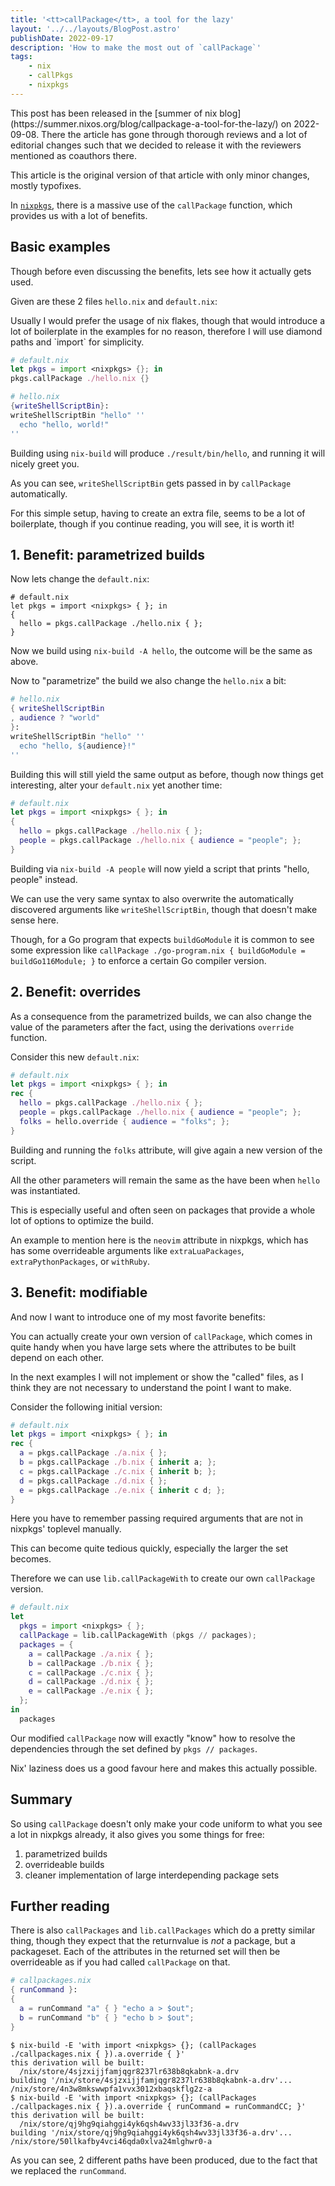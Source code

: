 ```yaml
---
title: '<tt>callPackage</tt>, a tool for the lazy'
layout: '../../layouts/BlogPost.astro'
publishDate: 2022-09-17
description: 'How to make the most out of `callPackage`'
tags:
    - nix
    - callPkgs
    - nixpkgs
---
```



<NoteBox>
  This post has been released in the [summer of nix blog](https://summer.nixos.org/blog/callpackage-a-tool-for-the-lazy/)
  on 2022-09-08. There the article has gone through thorough reviews and a lot of
  editorial changes such that we decided to release it with the reviewers mentioned
  as coauthors there.

This article is the original version of that article with only minor changes,
mostly typofixes.

</NoteBox>

In [`nixpkgs`](https://github.com/nixos/nixpkgs), there is a massive use of the
`callPackage` function, which provides us with a lot of benefits.

## Basic examples

Though before even discussing the benefits, lets see how it actually gets used.

Given are these 2 files `hello.nix` and `default.nix`:

<NoteBox>
	Usually I would prefer the usage of nix flakes, though that would introduce a lot of boilerplate
	in the examples for no reason, therefore I will use diamond paths and `import` for simplicity.
</NoteBox>

```nix
# default.nix
let pkgs = import <nixpkgs> {}; in
pkgs.callPackage ./hello.nix {}
```

```nix
# hello.nix
{writeShellScriptBin}:
writeShellScriptBin "hello" ''
  echo "hello, world!"
''
```

Building using `nix-build` will produce `./result/bin/hello`, and running it will
nicely greet you.

As you can see, `writeShellScriptBin` gets passed in by `callPackage` automatically.

For this simple setup, having to create an extra file, seems to be a lot of
boilerplate, though if you continue reading, you will see, it is worth it!

## 1. Benefit: parametrized builds

Now lets change the `default.nix`:

```
# default.nix
let pkgs = import <nixpkgs> { }; in
{
  hello = pkgs.callPackage ./hello.nix { };
}
```

Now we build using `nix-build -A hello`, the outcome will be the same as above.

Now to "parametrize" the build we also change the `hello.nix` a bit:

```nix
# hello.nix
{ writeShellScriptBin
, audience ? "world"
}:
writeShellScriptBin "hello" ''
  echo "hello, ${audience}!"
''
```

Building this will still yield the same output as before, though now things get
interesting, alter your `default.nix` yet another time:

```nix
# default.nix
let pkgs = import <nixpkgs> { }; in
{
  hello = pkgs.callPackage ./hello.nix { };
  people = pkgs.callPackage ./hello.nix { audience = "people"; };
}
```

Building via `nix-build -A people` will now yield a script that prints "hello,
people" instead.

We can use the very same syntax to also overwrite the automatically discovered
arguments like `writeShellScriptBin`, though that doesn't make sense here.

Though, for a Go program that expects `buildGoModule` it is common to see some
expression like `callPackage ./go-program.nix { buildGoModule = buildGo116Module; }`
to enforce a certain Go compiler version.

## 2. Benefit: overrides

As a consequence from the parametrized builds, we can also change the value of
the parameters after the fact, using the derivations `override` function.

Consider this new `default.nix`:

```nix
# default.nix
let pkgs = import <nixpkgs> { }; in
rec {
  hello = pkgs.callPackage ./hello.nix { };
  people = pkgs.callPackage ./hello.nix { audience = "people"; };
  folks = hello.override { audience = "folks"; };
}
```

Building and running the `folks` attribute, will give again a new version of the
script.

All the other parameters will remain the same as the have been when `hello` was
instantiated.

This is especially useful and often seen on packages that provide a whole lot of
options to optimize the build.

An example to mention here is the `neovim` attribute in nixpkgs, which has has
some overrideable arguments like `extraLuaPackages`, `extraPythonPackages`, or
`withRuby`.

## 3. Benefit: modifiable

And now I want to introduce one of my most favorite benefits:

You can actually create your own version of `callPackage`, which comes in quite
handy when you have large sets where the attributes to be built depend on each
other.

<NoteBox>
	In the next examples I will not implement or show the "called" files, as I think they are not
	necessary to understand the point I want to make.
</NoteBox>

Consider the following initial version:

```nix
# default.nix
let pkgs = import <nixpkgs> { }; in
rec {
  a = pkgs.callPackage ./a.nix { };
  b = pkgs.callPackage ./b.nix { inherit a; };
  c = pkgs.callPackage ./c.nix { inherit b; };
  d = pkgs.callPackage ./d.nix { };
  e = pkgs.callPackage ./e.nix { inherit c d; };
}
```

Here you have to remember passing required arguments that are not in nixpkgs'
toplevel manually.

This can become quite tedious quickly, especially the larger the set becomes.

Therefore we can use `lib.callPackageWith` to create our own `callPackage` version.

```nix
# default.nix
let
  pkgs = import <nixpkgs> { };
  callPackage = lib.callPackageWith (pkgs // packages);
  packages = {
    a = callPackage ./a.nix { };
    b = callPackage ./b.nix { };
    c = callPackage ./c.nix { };
    d = callPackage ./d.nix { };
    e = callPackage ./e.nix { };
  };
in
  packages
```

Our modified `callPackage` now will exactly "know" how to resolve the dependencies
through the set defined by `pkgs // packages`.

Nix' laziness does us a good favour here and makes this actually possible.

## Summary

So using `callPackage` doesn't only make your code uniform to what you see a lot
in nixpkgs already, it also gives you some things for free:

1. parametrized builds
2. overrideable builds
3. cleaner implementation of large interdepending package sets

## Further reading

There is also `callPackages` and `lib.callPackages` which do a pretty similar
thing, though they expect that the returnvalue is _not_ a package, but a
packageset.
Each of the attributes in the returned set will then be overrideable as if you
had called `callPackage` on that.

```nix
# callpackages.nix
{ runCommand }:
{
  a = runCommand "a" { } "echo a > $out";
  b = runCommand "b" { } "echo b > $out";
}
```

```
$ nix-build -E 'with import <nixpkgs> {}; (callPackages ./callpackages.nix { }).a.override { }'
this derivation will be built:
  /nix/store/4sjzxijjfamjqgr8237lr638b8qkabnk-a.drv
building '/nix/store/4sjzxijjfamjqgr8237lr638b8qkabnk-a.drv'...
/nix/store/4n3w8mkswwpfa1vvx3012xbaqskflg2z-a
$ nix-build -E 'with import <nixpkgs> {}; (callPackages ./callpackages.nix { }).a.override { runCommand = runCommandCC; }'
this derivation will be built:
  /nix/store/qj9hg9qiahggi4yk6qsh4wv33jl33f36-a.drv
building '/nix/store/qj9hg9qiahggi4yk6qsh4wv33jl33f36-a.drv'...
/nix/store/50llkafby4vci46qda0xlva24mlghwr0-a
```

As you can see, 2 different paths have been produced, due to the fact that we
replaced the `runCommand`.
